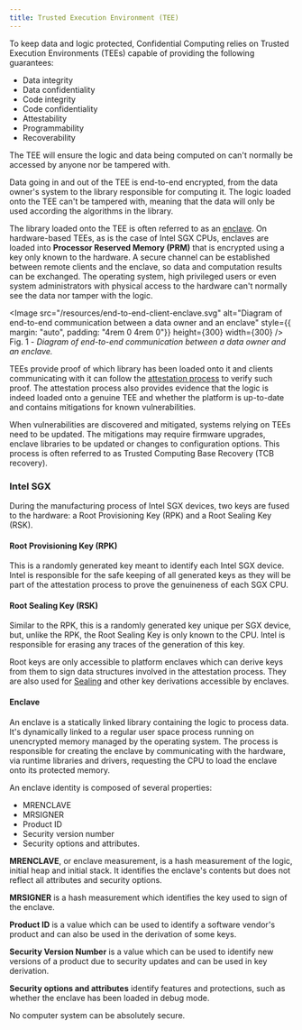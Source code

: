 ```yaml
---
title: Trusted Execution Environment (TEE)
---
```


To keep data and logic protected, Confidential Computing relies on Trusted Execution Environments (TEEs) capable of providing the following guarantees:

- Data integrity
- Data confidentiality
- Code integrity
- Code confidentiality
- Attestability
- Programmability
- Recoverability

The TEE will ensure the logic and data being computed on can't normally be accessed by anyone nor be tampered with.

Data going in and out of the TEE is end-to-end encrypted, from the data owner's system to the library responsible for computing it.
The logic loaded onto the TEE can't be tampered with, meaning that the data will only be used according the algorithms in the library.

The library loaded onto the TEE is often referred to as an [enclave](./tee#enclave).
On hardware-based TEEs, as is the case of Intel SGX CPUs, enclaves are loaded into **Processor Reserved Memory (PRM)** that is encrypted using a key only known to the hardware.
A secure channel can be established between remote clients and the enclave, so data and computation results can be exchanged.
The operating system, high privileged users or even system administrators with physical access to the hardware can't normally see the data nor tamper with the logic.

<Image src="/resources/end-to-end-client-enclave.svg" alt="Diagram of end-to-end communication between a data owner and an enclave" style={{ margin: "auto", padding: "4rem 0 4rem 0"}} height={300} width={300} />
Fig. 1 - _Diagram of end-to-end communication between a data owner and an enclave._

TEEs provide proof of which library has been loaded onto it and clients communicating with it can follow the [attestation process](./attestation) to verify such proof.
The attestation process also provides evidence that the logic is indeed loaded onto a genuine TEE and whether the platform is up-to-date and contains mitigations for known vulnerabilities.

When vulnerabilities are discovered and mitigated, systems relying on TEEs need to be updated.
The mitigations may require firmware upgrades, enclave libraries to be updated or changes to configuration options.
This process is often referred to as Trusted Computing Base Recovery (TCB recovery).

### Intel SGX

During the manufacturing process of Intel SGX devices, two keys are fused to the hardware: a Root Provisioning Key (RPK) and a Root Sealing Key (RSK).

#### Root Provisioning Key (RPK)

This is a randomly generated key meant to identify each Intel SGX device. Intel is responsible for the safe keeping of all generated keys as they will be part of the attestation process to prove the genuineness of each SGX CPU.

#### Root Sealing Key (RSK)

Similar to the RPK, this is a randomly generated key unique per SGX device, but, unlike the RPK, the Root Sealing Key is only known to the CPU.
Intel is responsible for erasing any traces of the generation of this key.

Root keys are only accessible to platform enclaves which can derive keys from them to sign data structures involved in the attestation process.
They are also used for [Sealing](./sealing) and other key derivations accessible by enclaves.

#### Enclave

An enclave is a statically linked library containing the logic to process data.
It's dynamically linked to a regular user space process running on unencrypted memory managed by the operating system.
The process is responsible for creating the enclave by communicating with the hardware, via runtime libraries and drivers, requesting the CPU to load the enclave onto its protected memory.

An enclave identity is composed of several properties:

- MRENCLAVE
- MRSIGNER
- Product ID
- Security version number
- Security options and attributes.

**MRENCLAVE**, or enclave measurement, is a hash measurement of the logic, initial heap and initial stack.
It identifies the enclave's contents but does not reflect all attributes and security options.

**MRSIGNER** is a hash measurement which identifies the key used to sign of the enclave.

**Product ID** is a value which can be used to identify a software vendor's product and can also be used in the derivation of some keys.

**Security Version Number** is a value which can be used to identify new versions of a product due to security updates and can be used in key derivation.

**Security options and attributes** identify features and protections, such as whether the enclave has been loaded in debug mode.

<Callout type="warn">
    No computer system can be absolutely secure.
</Callout>
